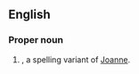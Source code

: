 {{also|Joanne|Jo-Anne}}

==English==

===Proper noun===
{{en-proper noun}}

# {{given name|lang=en|female|from=Hebrew}}, a spelling variant of [[Joanne]].